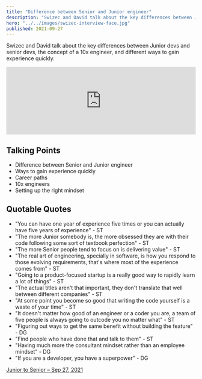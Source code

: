 ```yaml
---
title: "Difference between Senior and Junior engineer"
description: "Swizec and David talk about the key differences between Junior devs and senior devs, the concept of a 10x engineer, and different ways to gain experience quickly."
hero: "../../images/swizec-interview-face.jpg"
published: 2021-09-27
---
```


Swizec and David talk about the key differences between Junior devs and senior devs, the concept of a 10x engineer, and different ways to gain experience quickly.

<iframe
  width="100%"
  height="180"
  frameborder="no"
  scrolling="no"
  seamless
  src="https://share.transistor.fm/e/5a62e3ff"
></iframe>

## Talking Points

- Difference between Senior and Junior engineer
- Ways to gain experience quickly
- Career paths
- 10x engineers
- Setting up the right mindset

## Quotable Quotes

- "You can have one year of experience five times or you can actually have five years of experience" - ST
- "The more Junior somebody is, the more obsessed they are with their code following some sort of textbook perfection" - ST
- "The more Senior people tend to focus on is delivering value" - ST
- "The real art of engineering, specially in software, is how you respond to those evolving requirements, that's where most of the experience comes from" - ST
- "Going to a product-focused startup is a really good way to rapidly learn a lot of things" - ST
- "The actual titles aren't that important, they don't translate that well between different companies" - ST
- "At some point you become so good that writing the code yourself is a waste of your time" - ST
- "It doesn't matter how good of an engineer or a coder you are, a team of five people is always going to outcode you no matter what" - ST
- "Figuring out ways to get the same benefit without building the feature" - DG
- "Find people who have done that and talk to them" - ST
- "Having much more the consultant mindset rather than an employee mindset" - DG
- "If you are a developer, you have a superpower" - DG

[Junior to Senior – Sep 27, 2021](https://share.transistor.fm/s/5a62e3ff)
